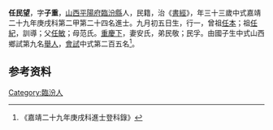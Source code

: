 {{明清人物信息框
| 姓名 = 任民望
| 原名 =
| 圖片名稱= 
| 圖片大小 =
| 圖片說明 = 
| 最高職務 =
| 國家 = 大明 
| 爵位 =
| 籍貫 = [[山西|山西]][[平陽府|平陽府]][[臨汾縣|臨汾縣]]
| 族裔 = 
| 字號 = 
| 諡號 =
| 出生日期 = 九月初五日
| 出生地點 = 
| 逝世日期 = 卒年不詳 
| 逝世地點 =
| 墓葬 =
| 配偶 = 安氏
| 親屬 = 曾祖[[任本|任本]]，祖[[任紀|任紀]]，父[[任敏|任敏]]，母范氏
| 出身 =
* 嘉靖二十九年庚戌科進士出身
| 經歷 =
| 著作 = 
}}
'''任民望'''{{BD|1518年||？年||}}，字'''子重'''，[[山西|山西]][[平陽府|平陽府]][[臨汾縣|臨汾縣]]人，民籍，治《[[書經|書經]]》，年三十三歲中式嘉靖二十九年庚戌科第二甲第二十四名進士。九月初五日生，行一，曾祖[[任本|任本]]；祖[[任紀|任紀]]，訓導；父[[任敏|任敏]]；母范氏。[[重慶下|重慶下]]，妻安氏，弟民敬；民孚。由國子生中式山西鄉試第九名[[舉人|舉人]]，[[會試|會試]]中式第二百五名<ref>《嘉靖二十九年庚戌科進士登科錄》</ref>。

== 参考资料 ==
{{reflist}}

{{嘉靖二十九年庚戌科殿试金榜}}

{{Authority control}}
{{DEFAULTSORT:}}
[[Category:臨汾人|Category:臨汾人]]


{{明朝人物小作品}}